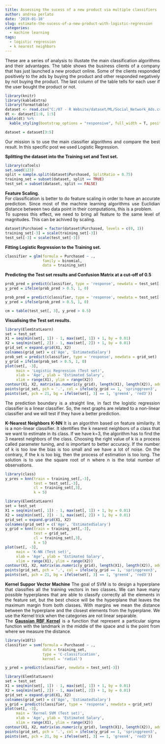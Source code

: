 ```yaml
---
title: Assessing the sucess of a new product via multiple classifiers
author: andrea perlato
date: '2019-01-10'
slug: estimate-the-sucess-of-a-new-product-with-logistic-regression
categories:
  - machine learning
tags:
  - logistic regression
  - k nearest neighbors
---
```


<style>
body {
text-align: justify}
</style>

These are a series of analysis to illustate the main classification algorithms and their advantages.
The table shows the business clients of a company that has just launched a new product online. Some of the clients responded positively to the ads by buying the product and other responded negatively by not buying the product. The last column of the table tells for each user if the user bought the product or not.


```r
library(knitr)
library(kableExtra)
library(formattable)
dataset <- read.csv("C:/07 - R Website/dataset/ML/Social_Network_Ads.csv")
dt <- dataset[1:8, 1:5]
kable(dt) %>%
  kable_styling(bootstrap_options = "responsive", full_width = T, position = "center")

dataset = dataset[3:5]

```

Our mission is to use the main classifier algorithms and compare the best result. In this specific post we used Logistic Regression.

**Splitting the dataset into the Training set and Test set.** 
```r
library(caTools)
set.seed(123)
split = sample.split(dataset$Purchased, SplitRatio = 0.75)
training_set = subset(dataset, split == TRUE)
test_set = subset(dataset, split == FALSE) 

```

**Feature Scaling.** <br/>
For classification is better to do feature scaling in order to have an accurate prediction.
Since most of the machine learning algorithms use Euclidian distance between two data point in their computations, this is a problem. <br/>
To supress this effect, we need to bring all feature to the same level of magnitudes. This can be achived by scaling.
```r
dataset$Purchased = factor(dataset$Purchased, levels = c(0, 1))
training_set[-3] = scale(training_set[-3])
test_set[-3] = scale(test_set[-3])

```

**Fitting Logistic Regression to the Training set.**
```r
classifier = glm(formula = Purchased ~ .,
                 family = binomial,
                 data = training_set)

```

**Predicting the Test set results and Confusion Matrix at a cut-off of 0.5**
```r
prob_pred = predict(classifier, type = 'response', newdata = test_set[-3])
y_pred = ifelse(prob_pred > 0.5, 1, 0)

prob_pred = predict(classifier, type = 'response', newdata = test_set[-3])
y_pred = ifelse(prob_pred > 0.5, 1, 0)

cm = table(test_set[, 3], y_pred > 0.5)

```

**Visualising the Test set results.**
```r
library(ElemStatLearn)
set = test_set
X1 = seq(min(set[, 1]) - 1, max(set[, 1]) + 1, by = 0.01)
X2 = seq(min(set[, 2]) - 1, max(set[, 2]) + 1, by = 0.01)
grid_set = expand.grid(X1, X2)
colnames(grid_set) = c('Age', 'EstimatedSalary')
prob_set = predict(classifier, type = 'response', newdata = grid_set)
y_grid = ifelse(prob_set > 0.5, 1, 0)
plot(set[, -3],
     main = 'Logistic Regression (Test set)',
     xlab = 'Age', ylab = 'Estimated Salary',
     xlim = range(X1), ylim = range(X2))
contour(X1, X2, matrix(as.numeric(y_grid), length(X1), length(X2)), add = TRUE)
points(grid_set, pch = '.', col = ifelse(y_grid == 1, 'springgreen3', 'tomato'))
points(set, pch = 21, bg = ifelse(set[, 3] == 1, 'green4', 'red3'))

```

The prediction boundary is a straight line, in fact the logistic regression classifier is a linear classifier. 
So, the next graphs are related to a non-linear classifier and we will test if they have a better prediction.


**K-Nearest Neighbors K-NN**
It is an algorithm based on feature similarity. It is a non-linear classifier. 
It identifies the k nearest neighbors of a class that we want to estimate in its class. If we have k=3, the algorithm has to find the 3 nearest neighbors of the class.
Choosing the right value of k is a process called parameter tuning, and is important to better accuracy.
If the number of k is too low the bias is too small and we have a lot of noise. On the contrary, if the k is too big, then the process of estimation is too long.
The solution is to use the square root of n where n is the total number of observations.

```r
library(class)
y_pres = knn(train = training_set[,-3], 
             test = test_set[,-3], 
             cl = training_set[,3],
             k = 5)

```

```r
library(ElemStatLearn)
set = test_set
X1 = seq(min(set[, 1]) - 1, max(set[, 1]) + 1, by = 0.01)
X2 = seq(min(set[, 2]) - 1, max(set[, 2]) + 1, by = 0.01)
grid_set = expand.grid(X1, X2)
colnames(grid_set) = c('Age', 'EstimatedSalary')
y_grid = knn(train = training_set[,-3], 
             test = grid_set, 
             cl = training_set[,3],
             k = 5)
plot(set[, -3],
     main = 'K-NN (Test set)',
     xlab = 'Age', ylab = 'Estimated Salary',
     xlim = range(X1), ylim = range(X2))
contour(X1, X2, matrix(as.numeric(y_grid), length(X1), length(X2)), add = TRUE)
points(grid_set, pch = '.', col = ifelse(y_grid == 1, 'springgreen3', 'tomato'))
points(set, pch = 21, bg = ifelse(set[, 3] == 1, 'green4', 'red3'))

```

**Kernel Suppor Vector Machine**
The goal of SVM is to design a hyperplane that classifies all the training vectors in two classes. We can have many possible hyperplanes that are able to classify correctly all the elements in the feature set, but the best choice will be the hyperplane that leaves the maximum margin from both classes. With margins we mean the distance between the hyperplane and the closest elements from the hyperplane. We use the Kernel trick when the categories are not linear separable. </br>
The [**Gaussian RBF Kernel**](https://en.wikipedia.org/wiki/Radial_basis_function_kernel) is a function that represent a particular sigma function with the landmark in the middle of the space and is the point from where we measure the distance.

```r
library(e1071)
classifier = svm(formula = Purchased ~ .,
                 data = training_set,
                 type = 'C-classification',
                 kernel = 'radial')

y_pred = predict(classifier, newdata = test_set[-3])

```
```r
library(ElemStatLearn)
set = test_set
X1 = seq(min(set[, 1]) - 1, max(set[, 1]) + 1, by = 0.01)
X2 = seq(min(set[, 2]) - 1, max(set[, 2]) + 1, by = 0.01)
grid_set = expand.grid(X1, X2)
colnames(grid_set) = c('Age', 'EstimatedSalary')
y_grid = predict(classifier, type = 'response', newdata = grid_set)
plot(set[, -3],
     main = 'Kernel SVM (Test set)',
     xlab = 'Age', ylab = 'Estimated Salary',
     xlim = range(X1), ylim = range(X2))
contour(X1, X2, matrix(as.numeric(y_grid), length(X1), length(X2)), add = TRUE)
points(grid_set, pch = '.', col = ifelse(y_grid == 1, 'springgreen3', 'tomato'))
points(set, pch = 21, bg = ifelse(set[, 3] == 1, 'green4', 'red3'))

```














